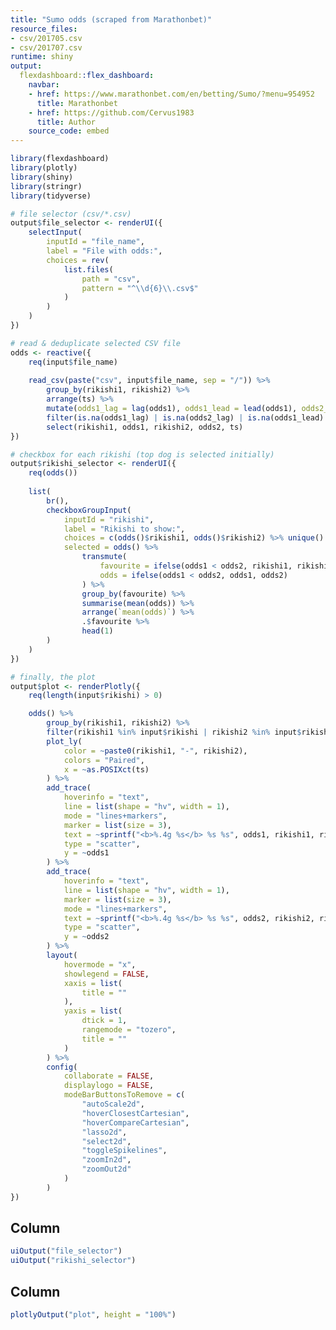 ```yaml
---
title: "Sumo odds (scraped from Marathonbet)"
resource_files:
- csv/201705.csv
- csv/201707.csv
runtime: shiny
output:
  flexdashboard::flex_dashboard:
    navbar:
    - href: https://www.marathonbet.com/en/betting/Sumo/?menu=954952
      title: Marathonbet
    - href: https://github.com/Cervus1983
      title: Author
    source_code: embed
---
```



```r
library(flexdashboard)
library(plotly)
library(shiny)
library(stringr)
library(tidyverse)
```


```r
# file selector (csv/*.csv)
output$file_selector <- renderUI({
	selectInput(
		inputId = "file_name",
		label = "File with odds:",
		choices = rev(
			list.files(
				path = "csv",
				pattern = "^\\d{6}\\.csv$"
			)
		)
	)
})
```


```r
# read & deduplicate selected CSV file
odds <- reactive({
	req(input$file_name)
	
	read_csv(paste("csv", input$file_name, sep = "/")) %>% 
		group_by(rikishi1, rikishi2) %>% 
		arrange(ts) %>% 
		mutate(odds1_lag = lag(odds1), odds1_lead = lead(odds1), odds2_lag = lag(odds2), odds2_lead = lead(odds2)) %>% 
		filter(is.na(odds1_lag) | is.na(odds2_lag) | is.na(odds1_lead) | is.na(odds2_lead) | odds1 != odds1_lag | odds2 != odds2_lag) %>% 
		select(rikishi1, odds1, rikishi2, odds2, ts)
})
```


```r
# checkbox for each rikishi (top dog is selected initially)
output$rikishi_selector <- renderUI({
	req(odds())
	
	list(
		br(),
		checkboxGroupInput(
			inputId = "rikishi",
			label = "Rikishi to show:",
			choices = c(odds()$rikishi1, odds()$rikishi2) %>% unique() %>% sort(),
			selected = odds() %>% 
				transmute(
					favourite = ifelse(odds1 < odds2, rikishi1, rikishi2),
					odds = ifelse(odds1 < odds2, odds1, odds2)
				) %>% 
				group_by(favourite) %>% 
				summarise(mean(odds)) %>% 
				arrange(`mean(odds)`) %>% 
				.$favourite %>% 
				head(1)
		)
	)
})
```


```r
# finally, the plot
output$plot <- renderPlotly({
	req(length(input$rikishi) > 0)

	odds() %>% 
		group_by(rikishi1, rikishi2) %>% 
		filter(rikishi1 %in% input$rikishi | rikishi2 %in% input$rikishi) %>% 
		plot_ly(
			color = ~paste0(rikishi1, "-", rikishi2),
			colors = "Paired",
			x = ~as.POSIXct(ts)
		) %>% 
		add_trace(
			hoverinfo = "text",
			line = list(shape = "hv", width = 1),
			mode = "lines+markers",
			marker = list(size = 3),
			text = ~sprintf("<b>%.4g %s</b> %s %s", odds1, rikishi1, rikishi2, format(ts, "%Y-%m-%d %H:%M")),
			type = "scatter",
			y = ~odds1
		) %>% 
		add_trace(
			hoverinfo = "text",
			line = list(shape = "hv", width = 1),
			marker = list(size = 3),
			mode = "lines+markers",
			text = ~sprintf("<b>%.4g %s</b> %s %s", odds2, rikishi2, rikishi1, format(ts, "%Y-%m-%d %H:%M")),
			type = "scatter",
			y = ~odds2
		) %>% 
		layout(
			hovermode = "x",
			showlegend = FALSE,
			xaxis = list(
				title = ""
			),
			yaxis = list(
				dtick = 1,
				rangemode = "tozero",
				title = ""
			)
		) %>% 
		config(
			collaborate = FALSE,
			displaylogo = FALSE,
			modeBarButtonsToRemove = c(
				"autoScale2d",
				"hoverClosestCartesian",
				"hoverCompareCartesian",
				"lasso2d",
				"select2d",
				"toggleSpikelines",
				"zoomIn2d",
				"zoomOut2d"
			)
		)
})
```


Column {.sidebar}
-----------------------------------------------------------------------

```r
uiOutput("file_selector")
uiOutput("rikishi_selector")
```


Column
-----------------------------------------------------------------------

```r
plotlyOutput("plot", height = "100%")
```
